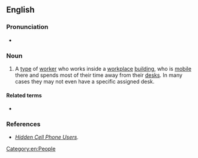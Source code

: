 ==English==

===Pronunciation===
* {{audio|En-au-corridor warrior.ogg|Audio (AU)|lang=en}}

===Noun===
{{en-noun}}

# {{lb|en|slang|business}} A [[type]] of [[worker]] who works inside a [[workplace]] [[building]], who is [[mobile]] there and spends most of their time away from their [[desk]]s. In many cases they may not even have a specific assigned desk.

====Related terms====
* {{l|en|road warrior}}

===References===
* ''[https://web.archive.org/web/20070811031303/http://www.voicecon.com/enews/2007/07/24/issue-183-hidden-cellphone-users/ Hidden Cell Phone Users].''

[[Category:en:People]]